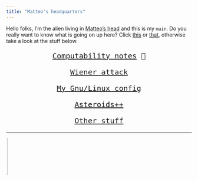 ```yaml
---
title: "Matteo's headquarters"
---
```





Hello folks, I'm the alien living in [Matteo's head](inmyhead.html) and this is my `main`. Do you really want to know what is going on up here? Click [this](https://nbviewer.jupyter.org/github/MatteoGiorgi/cv/blob/master/src/cv.pdf) or [that](https://nbviewer.jupyter.org/github/MatteoGiorgi/cv/blob/master/src/cv.pdf), otherwise take a look at the stuff below.

<div class="boxed"; style="text-align:center; font-size:20px; font-family:monospace; margin-top:0px; margin-bottom:0px; margin-left:100px; margin-right:100px">
  <p><a href="01_notes.html">Computability notes</a> 📌</p>
  <p><a href="02_attack.html">Wiener attack</a></p>
  <p><a href="03_config.html">My Gnu/Linux config</a></p>
  <p><a href="04_asteroids.html">Asteroids++</a></p>
  <p><a href="05_others.html">Other stuff</a></p>
</div>

---

<marquee behavior="scroll" direction="right"><img src="assets/run.gif" width="100" alt="me"/></marquee>

